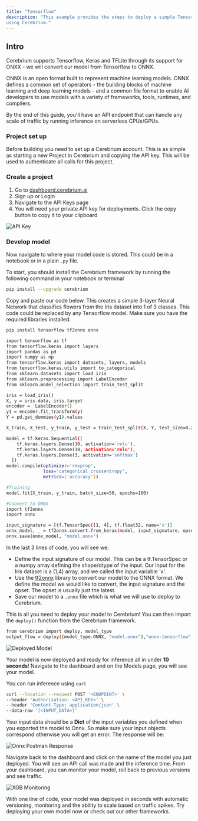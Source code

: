 ```yaml
---
title: "Tensorflow"
description: "This example provides the steps to deploy a simple Tensorflow model from scratch
using Cerebrium."
---
```


## Intro

Cerebrium supports Tensorflow, Keras and TFLite through its support for ONXX - we will convert our model from Tensorflow to ONNX.

ONNX is an open format built to represent machine learning models. ONNX defines
a common set of operators - the building blocks of machine learning and deep
learning models - and a common file format to enable AI developers to use models
with a variety of frameworks, tools, runtimes, and compilers.

By the end of this guide, you'll have an API endpoint that can handle any scale
of traffic by running inference on serverless CPUs/GPUs.

### Project set up

Before building you need to set up a Cerebrium account. This is as simple as
starting a new Project in Cerebrium and copying the API key. This will be used
to authenticate all calls for this project.

### Create a project

1. Go to [dashboard.cerebrium.ai](https://dashboard.cerebrium.ai)
2. Sign up or Login
3. Navigate to the API Keys page
4. You will need your private API key for deployments. Click the copy button to copy it to your clipboard

![API Key](/images/cortex/api_keys_private_key.png)

### Develop model

Now navigate to where your model code is stored. This could be in a notebook or
in a plain `.py` file.

To start, you should install the Cerebrium framework by running the following
command in your notebook or terminal

```bash
pip install --upgrade cerebrium
```

Copy and paste our code below. This creates a simple 3-layer Neural Network that classifies flowers from the Iris dataset into 1 of 3 classes.
This code could be replaced by any Tensorflow model.
Make sure you have the required libraries installed.

```bash
pip install tensorflow tf2onnx onnx
```

```bash
import tensorflow as tf
from tensorflow.keras import layers
import pandas as pd
import numpy as np
from tensorflow.keras import datasets, layers, models
from tensorflow.keras.utils import to_categorical
from sklearn.datasets import load_iris
from sklearn.preprocessing import LabelEncoder
from sklearn.model_selection import train_test_split

iris = load_iris()
X, y = iris.data, iris.target
encoder =  LabelEncoder()
y1 = encoder.fit_transform(y)
Y = pd.get_dummies(y1).values

X_train, X_test, y_train, y_test = train_test_split(X, Y, test_size=0.2, random_state=0)

model = tf.keras.Sequential([
    tf.keras.layers.Dense(10, activation='relu'),
    tf.keras.layers.Dense(10, activation='relu'),
    tf.keras.layers.Dense(3, activation='softmax')
  ])
model.compile(optimizer='rmsprop',
              loss='categorical_crossentropy',
              metrics=['accuracy'])

#Training
model.fit(X_train, y_train, batch_size=50, epochs=100)

#Convert to ONNX
import tf2onnx
import onnx

input_signature = [tf.TensorSpec([1, 4], tf.float32, name='x')]
onnx_model, _ = tf2onnx.convert.from_keras(model, input_signature, opset=13)
onnx.save(onnx_model, "model.onnx")
```

In the last 3 lines of code, you will see we:

- Define the input signature of our model. This can be a tf.TensorSpec or a numpy array defining the shape/dtype of the input. Our input for the Iris dataset is a (1,4) array, and we called the input variable 'x'.
- Use the [tf2onnx](https://github.com/onnx/tensorflow-onnx#python-api-reference) library to convert our model to the ONNX format. We define the model we would like to convert, the input signature and the opset. The opset is usually just the latest.
- Save our model to a `.onnx` file which is what we will use to deploy to Cerebrium.

This is all you need to deploy your model to Cerebrium! You can then import the `deploy()` function from the Cerebrium framework.

```bash
from cerebrium import deploy, model_type
output_flow = deploy((model_type.ONNX, "model.onnx"),"onnx-tensorflow", "<API_KEY>")
```

![Deployed Model](/images/quickstarts/tf-onnx-2.png)

Your model is now deployed and ready for inference all in under **10 seconds**!
Navigate to the dashboard and on the Models page, you will see your model.

You can run inference using `curl`

```bash
curl --location --request POST '<ENDPOINT>' \
--header 'Authorization: <API_KEY>' \
--header 'Content-Type: application/json' \
--data-raw '[<INPUT_DATA>]'
```

Your input data should be a **Dict** of the input variables you defined when you exported the model to Onnx. So make sure your input objects correspond otherwise you will get an error. The response will be:

![Onnx Postman Response](/images/quickstarts/tf-onnx-3.png)

Navigate back to the dashboard and click on the name of the model you just
deployed. You will see an API call was made and the inference time. From your dashboard, you can monitor your model, roll back to previous versions and see
traffic.

![XGB Monitoring](/images/quickstarts/tf-onnx-4.png)

With one line of code, your model was deployed in seconds with automatic
versioning, monitoring and the ability to scale based on traffic spikes. Try
deploying your own model now or check out our other frameworks.
